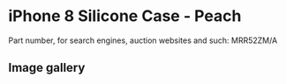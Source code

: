
# iPhone 8 Silicone Case - Peach

Part number, for search engines, auction websites and such: MRR52ZM/A

## Image gallery

<div style={{ width: "768px" }}>
  <GalleryComponent
    images={[
      {
        original: "/everysource/MRR52.webp",
        thumbnail: "/everypreview/MRR52.webp",
      },
      {
        original: "/everysource/MRR52_AV1_GOLD.webp",
        thumbnail: "/everypreview/MRR52_AV1_GOLD.webp",
      },
      {
        original: "/everysource/MRR52_AV1_SILVER.webp",
        thumbnail: "/everypreview/MRR52_AV1_SILVER.webp",
      },
      {
        original: "/everysource/MRR52_AV1_SPACE_GRAY.webp",
        thumbnail: "/everypreview/MRR52_AV1_SPACE_GRAY.webp",
      },
      {
        original: "/everysource/MRR52_AV2.webp",
        thumbnail: "/everypreview/MRR52_AV2.webp",
      }
    ]}
  />
</div>